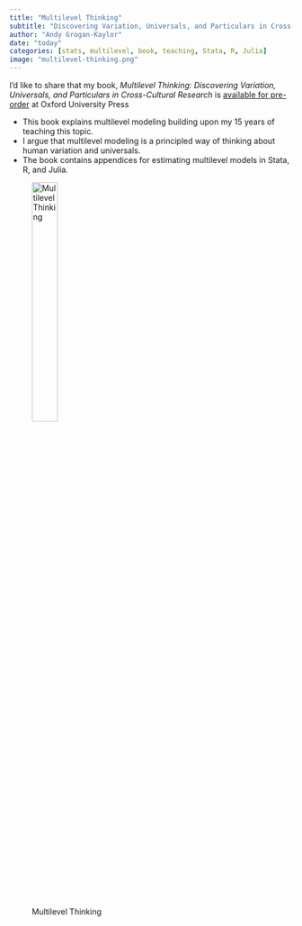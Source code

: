 ```yaml
---
title: "Multilevel Thinking"
subtitle: "Discovering Variation, Universals, and Particulars in Cross-Cultural Research"
author: "Andy Grogan-Kaylor"
date: "today"
categories: [stats, multilevel, book, teaching, Stata, R, Julia]
image: "multilevel-thinking.png"
---
```


I’d like to share that my book, *Multilevel Thinking: Discovering Variation, Universals, and Particulars in Cross-Cultural Research* is [available for pre-order](https://global.oup.com/academic/product/multilevel-thinking-9780197806463?cc=us&lang=en&# ) at Oxford University Press

* This book explains multilevel modeling building upon my 15 years of teaching this topic.
* I argue that multilevel modeling is a principled way of thinking about human variation and universals. 
* The book contains appendices for estimating multilevel models in Stata, R, and Julia.

![Multilevel Thinking](multilevel-thinking.png){width=33%}








